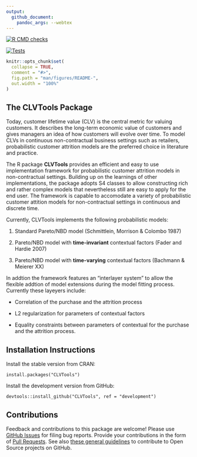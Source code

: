 ```yaml
---
output: 
  github_document:
    pandoc_args: --webtex
---
```


[![R CMD checks](https://github.com/bachmannpatrick/CLVTools/workflows/R-CMD-check/badge.svg?branch=development)](https://github.com/bachmannpatrick/CLVTools/actions)

[![Tests](https://github.com/bachmannpatrick/CLVTools/workflows/testthat-tests/badge.svg?branch=development)](https://github.com/bachmannpatrick/CLVTools/actions)

<!-- README.md is generated from README.Rmd. Please edit that file -->

```r
knitr::opts_chunk$set(
  collapse = TRUE,
  comment = "#>",
  fig.path = "man/figures/README-",
  out.width = "100%"
)
```

## The CLVTools Package

Today, customer lifetime value (CLV) is the central metric for valuing customers. It describes the long-term economic value of customers and gives managers an idea of how customers will evolve over time. To model CLVs in continuous non-contractual business settings such as retailers, probabilistic customer attrition models are the preferred choice in literature and practice. 

The R package **CLVTools** provides an efficient and easy to use implementation framework for probabilistic customer attrition models in non-contractual settings. Building up on the learnings of other implementations, the package adopts S4 classes to allow constructing rich and rather complex models that nevertheless still are easy to apply for the end user.
The framework is capable to accomodate a variety of probabilistic customer attition models for non-contractual settings in continuous and discrete time.

Currently, CLVTools implements the following probabilistic models:

(1) Standard Pareto/NBD model (Schmittlein, Morrison & Colombo 1987)

(2) Pareto/NBD model with **time-invariant** contextual factors (Fader and Hardie 2007)

(3) Pareto/NBD model with **time-varying** contextual factors (Bachmann & Meierer XX)

 In addtion the framework features an "interlayer system" to allow the flexible addtion of model extensions during the model fitting process. Currently these layeyers include:

- Correlation of the purchase and the attrition process

- L2 regularization for parameters of contextual factors

- Equality constraints between parameters of contextual for the purchase and the attrition process.



## Installation Instructions
Install the stable version from CRAN:
     
```
install.packages("CLVTools")
```

Install the development version from GitHub:
```
devtools::install_github("CLVTools", ref = "development")
```

## Contributions

Feedback and contributions to this package are welcome! Please use [GitHub Issues](https://github.com/bachmannpatrick/CLVTools/issues) for filing bug reports. Provide your contributions in the form of [Pull Requests](https://help.github.com/articles/about-pull-requests/). See also [these general guidelines](https://guides.github.com/activities/contributing-to-open-source/#contributing) to contribute to Open Source projects on GitHub.
